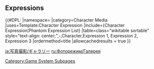 {{CustomTabs
|tab1 = Overview
|tab2 = Gallery
}}

==Expressions==
{{#DPL:
|namespace=
|category=Character Media
|uses=Template:Character Expression
|include={Character Expression¦Phantom Expression List}
|table=class="wikitable sortable" style="text-align: center;",-,Character,Expression 1, Expression 2, Expression 3
|ordermethod=title
|allowcachedresults = true
}}

[[Category:Game System Subpages]]

[[ja:写真撮影/ギャラリー]]
[[ru:Фоторежим/Галерея]]
